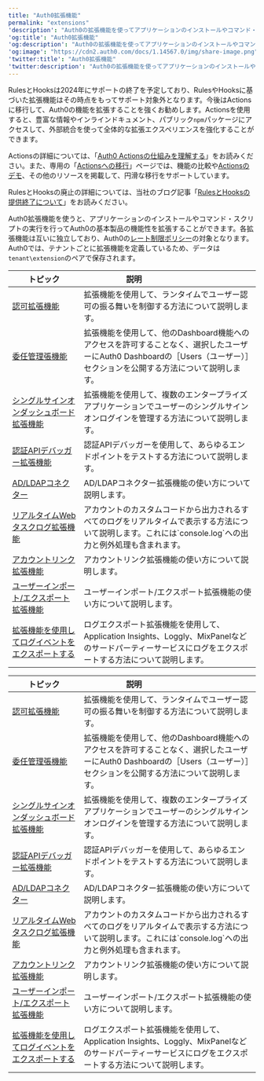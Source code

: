 ---
title: "Auth0拡張機能"
permalink: "extensions"
'description': "Auth0の拡張機能を使ってアプリケーションのインストールやコマンド・スクリプトの実行を行い、Auth0の機能性を拡張する方法を説明します。"
'og:title': "Auth0拡張機能"
'og:description': "Auth0の拡張機能を使ってアプリケーションのインストールやコマンド・スクリプトの実行を行い、Auth0の機能性を拡張する方法を説明します。"
'og:image': "https://cdn2.auth0.com/docs/1.14567.0/img/share-image.png"
'twitter:title': "Auth0拡張機能"
'twitter:description': "Auth0の拡張機能を使ってアプリケーションのインストールやコマンド・スクリプトの実行を行い、Auth0の機能性を拡張する方法を説明します。"
---

<Warning>

RulesとHooksは2024年にサポートの終了を予定しており、RulesやHooksに基づいた拡張機能はその時点をもってサポート対象外となります。今後はActionsに移行して、Auth0の機能を拡張することを強くお勧めします。Actionsを使用すると、豊富な情報やインラインドキュメント、パブリック`npm`パッケージにアクセスして、外部統合を使って全体的な拡張エクスペリエンスを強化することができます。

Actionsの詳細については、「[Auth0 Actionsの仕組みを理解する](/docs/ja-jp/customize/actions/actions-overview)」をお読みください。また、専用の「[Actionsへの移行](https://auth0.com/extensibility/movetoactions)」ページでは、機能の比較や[Actionsのデモ](https://www.youtube.com/watch?v=UesFSY1klrI)、その他のリソースを掲載して、円滑な移行をサポートしています。

RulesとHooksの廃止の詳細については、当社のブログ記事「[RulesとHooksの提供終了について](https://auth0.com/blog/preparing-for-rules-and-hooks-end-of-life/)」をお読みください。

</Warning>

Auth0拡張機能を使うと、アプリケーションのインストールやコマンド・スクリプトの実行を行ってAuth0の基本製品の機能性を拡張することができます。各拡張機能は互いに独立しており、Auth0の[レート制限ポリシー](/docs/ja-jp/troubleshoot/customer-support/operational-policies/rate-limit-policy)の対象となります。Auth0では、テナントごとに拡張機能を定義しているため、データは`tenant\extension`のペアで保存されます。

<table class="table"><thead>
<tr>
<th><b>トピック</b></th>
<th><b>説明</b>                                </th>
</tr>
</thead>
<tbody>
<tr>
<td><a href="/docs/ja-jp/extensions/authorization-extension">認可拡張機能</a></td>
<td>拡張機能を使用して、ランタイムでユーザー認可の振る舞いを制御する方法について説明します。</td>
</tr>
<tr>
<td><a href="/docs/ja-jp/extensions/delegated-administration-extension">委任管理張機能</a></td>
<td>拡張機能を使用して、他のDashboard機能へのアクセスを許可することなく、選択したユーザーにAuth0 Dashboardの［Users（ユーザー）］セクションを公開する方法について説明します。</td>
</tr>
<tr>
<td><a href="/docs/ja-jp/extensions/single-sign-on-dashboard-extension">シングルサインオンダッシュボード拡張機能</a></td>
<td>拡張機能を使用して、複数のエンタープライズアプリケーションでユーザーのシングルサインオンログインを管理する方法について説明します。</td>
</tr>
<tr>
<td><a href="/docs/ja-jp/extensions/authentication-api-debugger-extension">認証APIデバッガー拡張機能</a></td>
<td>認証APIデバッガーを使用して、あらゆるエンドポイントをテストする方法について説明します。</td>
</tr>
<tr>
<td><a href="/docs/ja-jp/extensions/ad-ldap-connector">AD/LDAPコネクター</a></td>
<td>AD/LDAPコネクター拡張機能の使い方について説明します。</td>
</tr>
<tr>
<td><a href="/docs/ja-jp/extensions/real-time-webtask-logs">リアルタイムWebタスクログ拡張機能</a></td>
<td>アカウントのカスタムコードから出力されるすべてのログをリアルタイムで表示する方法について説明します。これには`console.log`への出力と例外処理も含まれます。</td>
</tr>
<tr>
<td><a href="/docs/ja-jp/extensions/account-link-extension">アカウントリンク拡張機能</a></td>
<td>アカウントリンク拡張機能の使い方について説明します。</td>
</tr>
<tr>
<td><a href="/docs/ja-jp/extensions/user-import-export-extension">ユーザーインポート/エクスポート拡張機能</a></td>
<td>ユーザーインポート/エクスポート拡張機能の使い方について説明します。</td>
</tr>
<tr>
<td><a href="/docs/ja-jp/extensions/log-export-extensions">拡張機能を使用してログイベントをエクスポートする</a></td>
<td>ログエクスポート拡張機能を使用して、Application Insights、Loggly、MixPanelなどのサードパーティーサービスにログをエクスポートする方法について説明します。</td>
</tr>
</tbody>
</table>

<table class="table"><thead>
<tr>
<th><b>トピック</b></th>
<th><b>説明</b>                                </th>
</tr>
</thead>
<tbody>
<tr>
<td><a href="/docs/ja-jp/extensions/authorization-extension">認可拡張機能</a></td>
<td>拡張機能を使用して、ランタイムでユーザー認可の振る舞いを制御する方法について説明します。</td>
</tr>
<tr>
<td><a href="/docs/ja-jp/extensions/delegated-administration-extension">委任管理張機能</a></td>
<td>拡張機能を使用して、他のDashboard機能へのアクセスを許可することなく、選択したユーザーにAuth0 Dashboardの［Users（ユーザー）］セクションを公開する方法について説明します。</td>
</tr>
<tr>
<td><a href="/docs/ja-jp/extensions/single-sign-on-dashboard-extension">シングルサインオンダッシュボード拡張機能</a></td>
<td>拡張機能を使用して、複数のエンタープライズアプリケーションでユーザーのシングルサインオンログインを管理する方法について説明します。</td>
</tr>
<tr>
<td><a href="/docs/ja-jp/extensions/authentication-api-debugger-extension">認証APIデバッガー拡張機能</a></td>
<td>認証APIデバッガーを使用して、あらゆるエンドポイントをテストする方法について説明します。</td>
</tr>
<tr>
<td><a href="/docs/ja-jp/extensions/ad-ldap-connector">AD/LDAPコネクター</a></td>
<td>AD/LDAPコネクター拡張機能の使い方について説明します。</td>
</tr>
<tr>
<td><a href="/docs/ja-jp/extensions/real-time-webtask-logs">リアルタイムWebタスクログ拡張機能</a></td>
<td>アカウントのカスタムコードから出力されるすべてのログをリアルタイムで表示する方法について説明します。これには`console.log`への出力と例外処理も含まれます。</td>
</tr>
<tr>
<td><a href="/docs/ja-jp/extensions/account-link-extension">アカウントリンク拡張機能</a></td>
<td>アカウントリンク拡張機能の使い方について説明します。</td>
</tr>
<tr>
<td><a href="/docs/ja-jp/extensions/user-import-export-extension">ユーザーインポート/エクスポート拡張機能</a></td>
<td>ユーザーインポート/エクスポート拡張機能の使い方について説明します。</td>
</tr>
<tr>
<td><a href="/docs/ja-jp/extensions/log-export-extensions">拡張機能を使用してログイベントをエクスポートする</a></td>
<td>ログエクスポート拡張機能を使用して、Application Insights、Loggly、MixPanelなどのサードパーティーサービスにログをエクスポートする方法について説明します。</td>
</tr>
</tbody>
</table>